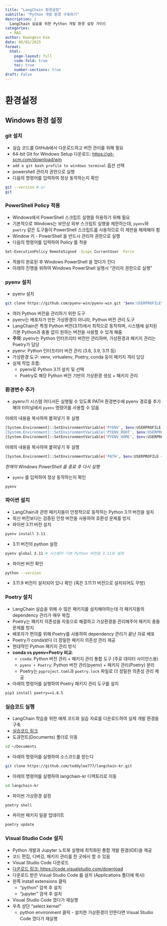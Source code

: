 ```yaml
---
title: "LangChain 환경설정"
subtitle: "Python 개발 환경 구축하기"
description: |
  LangChain 실습을 위한 Python 개발 환경 설정 가이드
categories:
  - RAG
author: Kwangmin Kim
date: 06/02/2025
format: 
  html:
    page-layout: full
    code-fold: true
    toc: true
    number-sections: true
draft: False
---
```


# 환경설정

## Windows 환경 설정

### git 설치

* 실습 코드를 GitHub에서 다운로드하고 버전 관리를 위해 필요
* 64-bit Git for Windows Setup 다운로드: [https://git-scm.com/download/win](https://git-scm.com/download/win)
* `add a git bash profile to windows terminal` 옵션 선택
* powershell 관리자 권한으로 실행
* 다음의 명령어를 입력하여 정상 동작하는지 확인

```bash
git --version # or
git
```

### PowerShell Policy 적용

* Windows에서 PowerShell 스크립트 실행을 허용하기 위해 필요
* 기본적으로 Windows는 보안상 외부 스크립트 실행을 제한하는데, `pyenv`와 `poetry` 같은 도구들이 PowerShell 스크립트를 사용하므로 이 제한을 해제해야 함
* Window 키 - PowerShell 을 반드시 관리자 권한으로 실행
* 다음의 명령어를 입력하여 Policy 를 적용

```bash
Set-ExecutionPolicy RemoteSigned -Scope CurrentUser -Force
```

* 적용이 완료된 후 Windows PowerShell 을 껐다가 킨다
* 아래의 진행을 위하여 Windows PowerShell 실행시 "관리자 권한으로 실행" 

### pyenv 설치

* pyenv 설치
 
```bash
git clone https://github.com/pyenv-win/pyenv-win.git "$env:USERPROFILE\.pyenv"
```

* 여러 Python 버전을 관리하기 위한 도구
* pyenv는 배포자가 만든 가상환경이 아니라, Python 버전 관리 도구
* LangChain은 특정 Python 버전(3.11)에서 최적으로 동작하며, 시스템에 설치된 기본 Python과 충돌 없이 원하는 버전을 사용할 수 있게 해줌
* **주의**: pyenv는 Python 인터프리터 버전만 관리하며, 가상환경과 패키지 관리는 Poetry가 담당
* pyenv: Python 인터프리터 버전 관리 (3.8, 3.9, 3.11 등)
* 가상환경 도구: venv, virtualenv, Poetry, conda 등이 패키지 격리 담당
* 실제 작업 흐름:
  * pyenv로 Python 3.11 설치 및 선택
  * Poetry로 해당 Python 버전 기반의 가상환경 생성 + 패키지 관리

### 환경변수 추가

* pyenv가 시스템 어디서든 실행될 수 있도록 PATH 환경변수에 pyenv 경로를 추가해야 터미널에서 `pyenv` 명령어를 사용할 수 있음

아래의 내용을 복사하여 붙혀넣기 후 실행

```bash
[System.Environment]::SetEnvironmentVariable('PYENV', $env:USERPROFILE + "\.pyenv\pyenv-win\", "User")
[System.Environment]::SetEnvironmentVariable('PYENV_ROOT', $env:USERPROFILE + "\.pyenv\pyenv-win\", "User")
[System.Environment]::SetEnvironmentVariable('PYENV_HOME', $env:USERPROFILE + "\.pyenv\pyenv-win\", "User")
```

아래의 내용을 복사하여 붙혀넣기 후 실행

```bash
[System.Environment]::SetEnvironmentVariable('PATH', $env:USERPROFILE + "\.pyenv\pyenv-win\bin;" + $env:USERPROFILE + "\.pyenv\pyenv-win\shims;" + [System.Environment]::GetEnvironmentVariable('PATH', "User"), "User")
```

*현재의 Windows PowerShell 을 종료 후 다시 실행*

* `pyenv` 를 입력하여 정상 동작하는지 확인

```bash
pyenv
```

### 파이썬 설치

* LangChain과 관련 패키지들이 안정적으로 동작하는 Python 3.11 버전을 설치
* 최신 버전보다는 검증된 안정 버전을 사용하여 호환성 문제를 방지
* 파이썬 3.11 버전 설치

```bash
pyenv install 3.11
```

* 3.11 버전의 python 설정

```bash
pyenv global 3.11 # 시스템의 기본 Python 버전을 3.11로 설정
```

* 파이썬 버전 확인

```bash
python --version
```

* 3.11.9 버전이 설치되어 있나 확인 (혹은 3.11.11 버전으로 설치되어도 무방)

### Poetry 설치

* LangChain 실습을 위해 수 많은 패키지를 설치해야하는데 각 패키지들의 dependency 관리가 매우 복잡
* Poetry는 패키지 의존성을 자동으로 해결하고 가상환경을 관리해주어 패키지 충돌 문제를 방지
* 배포자가 편의를 위해 Poetry를 사용하여 dependency 관리가 끝난 자료 배포
* Poetry가 conda보다 더 정밀한 패키지 의존성 관리 제공
* 현대적인 Python 패키지 관리 방식
* **conda vs pyenv+Poetry 비교**:
  * `conda`: Python 버전 관리 + 패키지 관리 통합 도구 (주로 데이터 사이언스용)
  * `pyenv + Poetry`: Python 버전 관리(pyenv) + 패키지 관리(Poetry) 분리
  * Poetry는 `pyproject.toml`과 `poetry.lock` 파일로 더 정밀한 의존성 관리 제공
* 아래의 명령어를 실행하여 Poetry 패키지 관리 도구를 설치

```bash
pip3 install poetry==1.8.5
```

### 실습코드 실행

* LangChain 학습을 위한 예제 코드와 실습 자료를 다운로드하여 실제 개발 환경을 구축
* [실습코드 링크](https://github.com/teddylee777/langchain-kr)
* 도큐먼트(Documents) 폴더로 이동

```bash
cd ~/Documents
```

* 아래의 명령어를 실행하여 소스코드를 받는다

```bash
git clone https://github.com/teddylee777/langchain-kr.git
```

* 아래의 명령어를 실행하여 langchain-kr 디렉토리로 이동

```bash
cd langchain-kr
```

* 파이썬 가상환경 설정

```bash
poetry shell
```

* 파이썬 패키지 일괄 업데이트

```bash
poetry update
```

### Visual Studio Code 설치

* Python 개발과 Jupyter 노트북 실행에 최적화된 통합 개발 환경(IDE)을 제공
* 코드 편집, 디버깅, 패키지 관리를 한 곳에서 할 수 있음
* Visual Studio Code 다운로드
* [다운로드 링크: https://code.visualstudio.com/download](https://code.visualstudio.com/download)
* 다운로드 받은 Visual Studio Code 를 설치 (Applications 폴더에 복사)
* 왼쪽 install extensions 클릭
  * "python" 검색 후 설치
  * "jupyter" 검색 후 설치
* Visual Studio Code 껐다가 재실행
* 우측 상단 "select kernel"
  * python environment 클릭 - 설치한 가상환경이 안뜬다면 Visual Studio Code 껐다가 재실행
